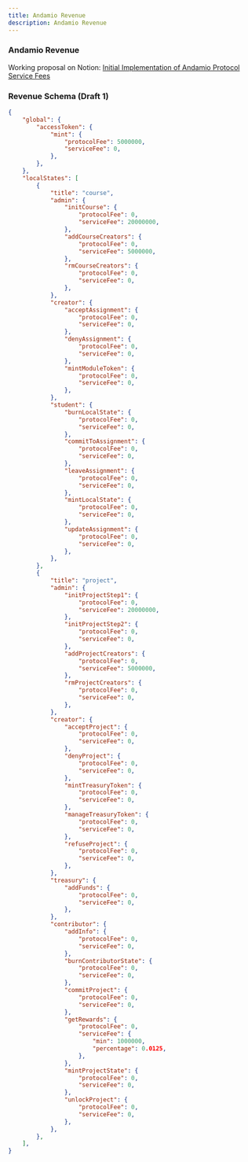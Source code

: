 ```yaml
---
title: Andamio Revenue
description: Andamio Revenue
---
```


### Andamio Revenue

Working proposal on Notion: [Initial Implementation of Andamio Protocol Service Fees](https://www.notion.so/andamio/Initial-Implementation-of-Andamio-Protocol-Service-Fees-20044d820e1d80dcb73acc63fb5b3044)

### Revenue Schema (Draft 1)

```json
{
    "global": {
        "accessToken": {
            "mint": {
                "protocolFee": 5000000,
                "serviceFee": 0,
            },
        },
    },
    "localStates": [
        {
            "title": "course",
            "admin": {
                "initCourse": {
                    "protocolFee": 0,
                    "serviceFee": 20000000,
                },
                "addCourseCreators": {
                    "protocolFee": 0,
                    "serviceFee": 5000000,
                },
                "rmCourseCreators": {
                    "protocolFee": 0,
                    "serviceFee": 0,
                },
            },
            "creator": {
                "acceptAssignment": {
                    "protocolFee": 0,
                    "serviceFee": 0,
                },
                "denyAssignment": {
                    "protocolFee": 0,
                    "serviceFee": 0,
                },
                "mintModuleToken": {
                    "protocolFee": 0,
                    "serviceFee": 0,
                },
            },
            "student": {
                "burnLocalState": {
                    "protocolFee": 0,
                    "serviceFee": 0,
                },
                "commitToAssignment": {
                    "protocolFee": 0,
                    "serviceFee": 0,
                },
                "leaveAssignment": {
                    "protocolFee": 0,
                    "serviceFee": 0,
                },
                "mintLocalState": {
                    "protocolFee": 0,
                    "serviceFee": 0,
                },
                "updateAssignment": {
                    "protocolFee": 0,
                    "serviceFee": 0,
                },
            },
        },
        {
            "title": "project",
            "admin": {
                "initProjectStep1": {
                    "protocolFee": 0,
                    "serviceFee": 20000000,
                },
                "initProjectStep2": {
                    "protocolFee": 0,
                    "serviceFee": 0,
                },
                "addProjectCreators": {
                    "protocolFee": 0,
                    "serviceFee": 5000000,
                },
                "rmProjectCreators": {
                    "protocolFee": 0,
                    "serviceFee": 0,
                },
            },
            "creator": {
                "acceptProject": {
                    "protocolFee": 0,
                    "serviceFee": 0,
                },
                "denyProject": {
                    "protocolFee": 0,
                    "serviceFee": 0,
                },
                "mintTreasuryToken": {
                    "protocolFee": 0,
                    "serviceFee": 0,
                },
                "manageTreasuryToken": {
                    "protocolFee": 0,
                    "serviceFee": 0,
                },
                "refuseProject": {
                    "protocolFee": 0,
                    "serviceFee": 0,
                },
            },
            "treasury": {
                "addFunds": {
                    "protocolFee": 0,
                    "serviceFee": 0,
                },
            },
            "contributor": {
                "addInfo": {
                    "protocolFee": 0,
                    "serviceFee": 0,
                },
                "burnContributorState": {
                    "protocolFee": 0,
                    "serviceFee": 0,
                },
                "commitProject": {
                    "protocolFee": 0,
                    "serviceFee": 0,
                },
                "getRewards": {
                    "protocolFee": 0,
                    "serviceFee": {
                        "min": 1000000,
                        "percentage": 0.0125,
                    },
                },
                "mintProjectState": {
                    "protocolFee": 0,
                    "serviceFee": 0,
                },
                "unlockProject": {
                    "protocolFee": 0,
                    "serviceFee": 0,
                },
            },
        },
    ],
}
```